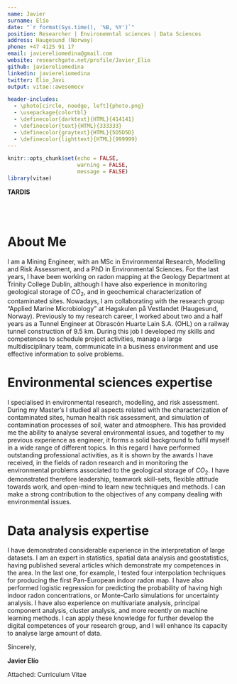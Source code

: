 ```yaml
---
name: Javier 
surname: Elío
date: "`r format(Sys.time(), '%B, %Y')`"
position: Researcher | Environemntal sciences | Data Sciences
address: Haugesund (Norway)
phone: +47 4125 91 17
email: javiereliomedina@gmail.com
website: researchgate.net/profile/Javier_Elio
github: javiereliomedina
linkedin: javiereliomedina
twitter: Elio_Javi
output: vitae::awesomecv

header-includes:
  - \photo[circle, noedge, left]{photo.png}
  - \usepackage{colortbl}
  - \definecolor{darktext}{HTML}{414141}
  - \definecolor{text}{HTML}{333333}
  - \definecolor{graytext}{HTML}{5D5D5D}
  - \definecolor{lighttext}{HTML}{999999}
---
```


```r
knitr::opts_chunk$set(echo = FALSE,
                      warning = FALSE,
                      message = FALSE)
library(vitae)
```

\vspace{-0.1cm}
\footnotesize 
\rightline{\textcolor{darktext}{"Expert on environmental research, statistics, spatial data analysis, and modelling."}} 
\normalsize

\vspace{1.25cm} \rightline{\textcolor{graytext}{\today}}

\vspace{-0.5cm}  **TARDIS**    \
\textcolor{graytext}{The Stone Age}     \
\textcolor{graytext}{London}             

\vspace{0.25cm}\textbf{\underline{An Unearthly Child}}  
\vspace{0.15cm} \textcolor{graytext}{Dear Dr. Who,}

# About Me
\vspace{-0.15cm}
I am a Mining Engineer, with an MSc in Environmental Research, Modelling and Risk Assessment, and a PhD in Environmental Sciences. For the last years, I have been working on radon mapping at the Geology Department at Trinity College Dublin, although I have also experience in monitoring geological storage of $CO_2$, and in geochemical characterization of contaminated sites. Nowadays, I am collaborating with the research group "Applied Marine Microbiology” at Høgskulen på Vestlandet (Haugesund, Norway). Previously to my research career, I worked about two and a half years as a Tunnel Engineer at Obrascón Huarte Lain S.A. (OHL) on a railway tunnel construction of 9.5 km. During this job I developed my skills and competences to schedule project activities, manage a large multidisciplinary team, communicate in a business environment and use effective information to solve problems.   

# Environmental sciences expertise
\vspace{-0.15cm}
I specialised in environmental research, modelling, and risk assessment. During my Master’s I studied all aspects related with the characterization of contaminated sites, human health risk assessment, and simulation of contamination processes of soil, water and atmosphere. This has provided me the ability to analyse several environmental issues, and together to my previous experience as engineer, it forms a solid background to fulfil myself in a wide range of different topics. In this regard I have performed outstanding professional activities, as it is shown by the awards I have received, in the fields of radon research and in monitoring the environmental problems associated to the geological storage of $CO_2$. I have demonstrated therefore leadership, teamwork skill-sets, flexible attitude towards work, and open-mind to learn new techniques and methods. I can make  a strong contribution to the objectives of any company dealing with environmental issues. 

# Data analysis expertise
\vspace{-0.15cm} 
I have demonstrated considerable experience in the interpretation of large datasets. I am an expert in statistics, spatial data analysis and geostatistics, having published several articles which demonstrate my competences in the area. In the last one, for example, I tested four interpolation techniques for producing the first Pan-European indoor radon map. I have also performed logistic regression for predicting the probability of having high indoor radon concentrations, or Monte-Carlo simulations for uncertainty analysis. I have also experience on multivariate analysis, principal component analysis, cluster analysis, and more recently on machine learning methods. I can apply these knowledge for further develop the digital competences of your research group, and I will enhance its capacity to analyse large amount of data.

Sincerely,

\vspace*{0.25cm} **Javier Elío**

\vspace*{0.5cm} Attached: Curriculum Vitae

